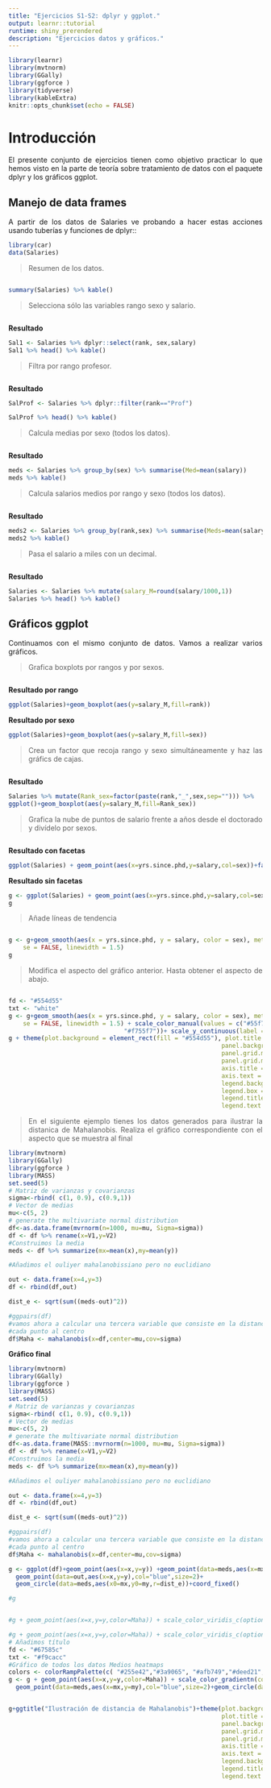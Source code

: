 ---
title: "Ejercicios S1-S2: dplyr y ggplot."
output: learnr::tutorial
runtime: shiny_prerendered
description: "Ejercicios datos y gráficos."
---

```{r setup, include=FALSE}
library(learnr)
library(mvtnorm)
library(GGally)
library(ggforce )
library(tidyverse)
library(kableExtra)
knitr::opts_chunk$set(echo = FALSE)
```


# Introducción
<div style="text-align: justify">
El presente conjunto de ejercicios tienen como objetivo practicar lo que hemos visto en la parte de teoría sobre tratamiento de datos con el paquete dplyr y los gráficos ggplot.
<div/>


## Manejo de data frames 

A partir de los datos de Salaries ve probando a hacer estas acciones usando tuberías y funciones de dplyr::

```{r echo=FALSE,message=FALSE}
library(car)
data(Salaries)

```

> Resumen de los datos.

```{r two-plus-0, exercise=TRUE,exercise.eval=TRUE}

```

```{r}
summary(Salaries) %>% kable()
```


> Selecciona sólo las variables rango sexo y salario.

```{r two-plus-1, exercise=TRUE,exercise.eval=TRUE}

```

**Resultado**

```{r  echo=FALSE,eval=TRUE}
Sal1 <- Salaries %>% dplyr::select(rank, sex,salary)
Sal1 %>% head() %>% kable()
```


> Filtra por rango profesor.

```{r two-plus-2, exercise=TRUE}

```

**Resultado**

```{r echo=FALSE}
SalProf <- Salaries %>% dplyr::filter(rank=="Prof")

SalProf %>% head() %>% kable()
```

> Calcula medias por sexo (todos los datos).

```{r two-plus-3, exercise=TRUE}

```

**Resultado**

```{r echo=FALSE}
meds <- Salaries %>% group_by(sex) %>% summarise(Med=mean(salary))
meds %>% kable()
```



> Calcula salarios medios por rango y sexo (todos los datos).

```{r two-plus-4, exercise=TRUE}

```

**Resultado**

```{r echo=FALSE,message=FALSE}
meds2 <- Salaries %>% group_by(rank,sex) %>% summarise(Meds=mean(salary))
meds2 %>% kable()
```

> Pasa el salario a miles con un decimal.

```{r two-plus-5, exercise=TRUE}

```

**Resultado**

```{r echo=FALSE, message=FALSE}
Salaries <- Salaries %>% mutate(salary_M=round(salary/1000,1))
Salaries %>% head() %>% kable()

```

## Gráficos ggplot
Continuamos con el mismo conjunto de datos. Vamos a realizar varios gráficos.

> Grafica boxplots por rangos y por sexos.

```{r two-plus-6, exercise=TRUE}

```
 **Resultado por rango**
```{r echo=FALSE}

ggplot(Salaries)+geom_boxplot(aes(y=salary_M,fill=rank))

```

**Resultado por sexo**

```{r echo=FALSE}

ggplot(Salaries)+geom_boxplot(aes(y=salary_M,fill=sex))

```

> Crea un factor que recoja rango y sexo simultáneamente y haz las gráfics de cajas.

```{r two-plus-7, exercise=TRUE }

```

**Resultado**

```{r echo=FALSE}
Salaries %>% mutate(Rank_sex=factor(paste(rank,"_",sex,sep=""))) %>%
ggplot()+geom_boxplot(aes(y=salary_M,fill=Rank_sex))

```

> Grafica la nube de puntos de salario frente a años desde el doctorado y divídelo por sexos.

```{r two-plus-8, exercise=TRUE }

```

**Resultado con facetas**
```{r echo=FALSE}
ggplot(Salaries) + geom_point(aes(x=yrs.since.phd,y=salary,col=sex))+facet_wrap(~sex)

```

**Resultado sin facetas**

```{r echo=FALSE}
g <- ggplot(Salaries) + geom_point(aes(x=yrs.since.phd,y=salary,col=sex))
g
```

> Añade líneas de tendencia

```{r two-plus-9, exercise=TRUE }

```

```{r echo=FALSE}
g <- g+geom_smooth(aes(x = yrs.since.phd, y = salary, color = sex), method = "lm",
    se = FALSE, linewidth = 1.5)
g
```


> Modifica el aspecto del gráfico anterior. Hasta obtener el aspecto de abajo.



```{r two-plus-10, exercise=TRUE }

```


```{r echo=FALSE}
fd <- "#554d55"
txt <- "white"
g <- g+geom_smooth(aes(x = yrs.since.phd, y = salary, color = sex), method = "lm",
    se = FALSE, linewidth = 1.5) + scale_color_manual(values = c("#55f7b5", 
                                "#f755f7"))+ scale_y_continuous(label = scales::dollar) + ggtitle("Evolución del salario según años desde PhD")
g + theme(plot.background = element_rect(fill = "#554d55"), plot.title = element_text(color=txt),
                                                           panel.background = element_rect(fill=fd),
                                                           panel.grid.major=element_line(color = txt),
                                                           panel.grid.minor = element_line(color = txt),
                                                           axis.title = element_text(color=txt),
                                                           axis.text = element_text(color = txt),
                                                           legend.background = element_rect(fill=fd),
                                                           legend.box = element_blank(),
                                                           legend.title=element_text(color = txt),
                                                           legend.text = element_text(color = txt ))
```



> En el siguiente ejemplo tienes los datos generados para ilustrar la distanica de Mahalanobis. Realiza el gráfico correspondiente con el aspecto que se muestra al final 

```{r two-plus-11, exercise=TRUE }
library(mvtnorm)
library(GGally)
library(ggforce )
library(MASS)
set.seed(5)
# Matriz de varianzas y covarianzas
sigma<-rbind( c(1, 0.9), c(0.9,1))
# Vector de medias
mu<-c(5, 2)
# generate the multivariate normal distribution
df<-as.data.frame(mvrnorm(n=1000, mu=mu, Sigma=sigma))
df <- df %>% rename(x=V1,y=V2)
#Construimos la media
meds <- df %>% summarize(mx=mean(x),my=mean(y))

#Añadimos el ouliyer mahalanobissiano pero no euclidiano

out <- data.frame(x=4,y=3)
df <- rbind(df,out)

dist_e <- sqrt(sum((meds-out)^2))

#ggpairs(df)
#vamos ahora a calcular una tercera variable que consiste en la distancia de mahalanobis de
#cada punto al centro
df$Maha <- mahalanobis(x=df,center=mu,cov=sigma)

```



**Gráfico final**

```{r echo=FALSE}
library(mvtnorm)
library(GGally)
library(ggforce )
library(MASS)
set.seed(5)
# Matriz de varianzas y covarianzas
sigma<-rbind( c(1, 0.9), c(0.9,1))
# Vector de medias
mu<-c(5, 2)
# generate the multivariate normal distribution
df<-as.data.frame(MASS::mvrnorm(n=1000, mu=mu, Sigma=sigma))
df <- df %>% rename(x=V1,y=V2)
#Construimos la media
meds <- df %>% summarize(mx=mean(x),my=mean(y))

#Añadimos el ouliyer mahalanobissiano pero no euclidiano

out <- data.frame(x=4,y=3)
df <- rbind(df,out)

dist_e <- sqrt(sum((meds-out)^2))

#ggpairs(df)
#vamos ahora a calcular una tercera variable que consiste en la distancia de mahalanobis de
#cada punto al centro
df$Maha <- mahalanobis(x=df,center=mu,cov=sigma)

g <- ggplot(df)+geom_point(aes(x=x,y=y)) +geom_point(data=meds,aes(x=mx,y=my),col="blue",size=2)+
  geom_point(data=out,aes(x=x,y=y),col="blue",size=2)+
  geom_circle(data=meds,aes(x0=mx,y0=my,r=dist_e))+coord_fixed()

#g


#g + geom_point(aes(x=x,y=y,color=Maha)) + scale_color_viridis_c(option="A")

#g + geom_point(aes(x=x,y=y,color=Maha)) + scale_color_viridis_c(option="C")
# Añadimos título
fd <- "#67585c"
txt <- "#f9cacc"
#Gráfico de todos los datos Medios heatmaps
colors <- colorRampPalette(c( "#255e42","#3a9065", "#afb749","#deed21","#ed7b21", "#ed2159"))
g <- g + geom_point(aes(x=x,y=y,color=Maha)) + scale_color_gradientn(colours = colors(60))+
  geom_point(data=meds,aes(x=mx,y=my),col="blue",size=2)+geom_circle(data=meds,aes(x0=mx,y0=my,r=dist_e),color=txt)


g+ggtitle("Ilustración de distancia de Mahalanobis")+theme(plot.background = element_rect(fill = fd),
                                                           plot.title = element_text(color=txt),
                                                           panel.background = element_rect(fill=fd),
                                                           panel.grid.major=element_line(color = txt),
                                                           panel.grid.minor = element_line(color = txt),
                                                           axis.title = element_text(color=txt),
                                                           axis.text = element_text(color = txt),
                                                           legend.background = element_rect(fill=fd),
                                                           legend.title=element_text(color = txt),
                                                           legend.text = element_text(color = txt ))

```

